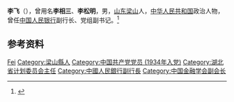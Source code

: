 {{Otheruses|other=名为李飞的其他人物|李飞}}

'''李飞'''（{{bd|1919年|2月|2014年|6月12日|catIdx=Li}}），曾用名'''李相三'''、'''李松明'''，男，[[山东|山东]][[梁山|梁山]]人，[[中华人民共和国|中华人民共和国]]政治人物，曾任[[中国人民银行|中国人民银行]]副行长、党组副书记。<ref>{{Cite web|title=李飞同志逝世|url=http://cpc.people.com.cn/n/2014/0624/c87393-25194533.html|accessdate=2021-02-09|work=新华网|archive-date=2016-03-29|archive-url=https://web.archive.org/web/20160329220554/http://cpc.people.com.cn/n/2014/0624/c87393-25194533.html|dead-url=no}}</ref>

== 参考资料 ==
{{reflist}}

{{Navboxes
| title  = 李飞在[[中国金融学会|中国金融学会]]的职务
| list1  =
{{中国金融学会第二届理事会}}
{{中国金融学会第三届理事会}}
{{中国金融学会第五届理事会}}
}}

{{Authority control}}
{{DEFAULTSORT:Li李}}
[[Category:李姓|Fei]]
[[Category:梁山縣人|Category:梁山縣人]]
[[Category:中国共产党党员_(1934年入党)|Category:中国共产党党员 (1934年入党)]]
[[Category:湖北省计划委员会主任|Category:湖北省计划委员会主任]]
[[Category:中國人民銀行副行長|Category:中國人民銀行副行長]]
[[Category:中国金融学会副会长|Category:中国金融学会副会长]]

{{中国人物小作品}}